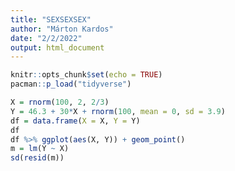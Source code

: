 ```yaml
---
title: "SEXSEXSEX"
author: "Márton Kardos"
date: "2/2/2022"
output: html_document
---
```


```r
knitr::opts_chunk$set(echo = TRUE)
pacman::p_load("tidyverse")
```
```r
X = rnorm(100, 2, 2/3)
Y = 46.3 + 30*X + rnorm(100, mean = 0, sd = 3.9)
df = data.frame(X = X, Y = Y)
df
df %>% ggplot(aes(X, Y)) + geom_point()
m = lm(Y ~ X)
sd(resid(m))
```


